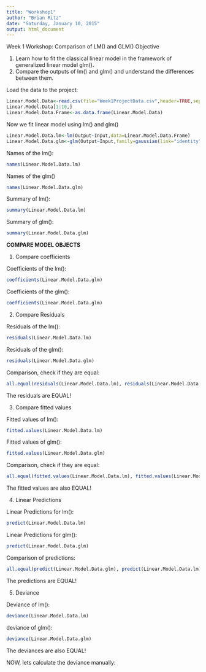 ---
title: "Workshop1"
author: "Brian Ritz"
date: "Saturday, January 10, 2015"
output: html_document
---
Week 1 Workshop: Comparison of LM() and GLM()
Objective

1. Learn how to fit the classical linear model in the framework of generalized linear model glm().
2. Compare the outputs of lm() and glm() and understand the differences between them.


Load the data to the project:
```{r}
Linear.Model.Data<-read.csv(file="Week1ProjectData.csv",header=TRUE,sep=",")
Linear.Model.Data[1:10,]
Linear.Model.Data.Frame<-as.data.frame(Linear.Model.Data)
```


Now we fit linear model using lm() and glm()

```{r}
Linear.Model.Data.lm<-lm(Output~Input,data=Linear.Model.Data.Frame)
Linear.Model.Data.glm<-glm(Output~Input,family=gaussian(link="identity"),data=Linear.Model.Data.Frame)
```

Names of the lm():
```{r}
names(Linear.Model.Data.lm)
```

Names of the glm()
```{r}
names(Linear.Model.Data.glm)
```

Summary of lm():
```{r}
summary(Linear.Model.Data.lm)
```

Summary of glm():
```{r}
summary(Linear.Model.Data.glm)
```

**COMPARE MODEL OBJECTS**

1. Compare coefficients

Coefficients of the lm():
```{r}
coefficients(Linear.Model.Data.glm)
```

Coefficients of the glm():
```{r}
coefficients(Linear.Model.Data.glm)
```

2. Compare Residuals

Residuals of the lm():
```{r}
residuals(Linear.Model.Data.lm)
```

Residuals of the glm():
```{r}
residuals(Linear.Model.Data.glm)
```

Comparison, check if they are equal:
```{r}
all.equal(residuals(Linear.Model.Data.lm), residuals(Linear.Model.Data.glm))
```

The residuals are EQUAL!

3. Compare fitted values

Fitted values of lm():
```{r}
fitted.values(Linear.Model.Data.lm)
```

Fitted values of glm():
```{r}
fitted.values(Linear.Model.Data.glm)
```

Comparison, check if they are equal:
```{r}
all.equal(fitted.values(Linear.Model.Data.lm), fitted.values(Linear.Model.Data.glm))
```

The fitted values are also EQUAL!


4. Linear Predictions

Linear Predictions for lm():
```{r}
predict(Linear.Model.Data.lm)
```

Linear Predictions for glm():
```{r}
predict(Linear.Model.Data.glm)
```

Comparison of predictions:
```{r}
all.equal(predict(Linear.Model.Data.glm), predict(Linear.Model.Data.lm))
```

The predictions are EQUAL!

5. Deviance

Deviance of lm():
```{r}
deviance(Linear.Model.Data.lm)
```

deviance of glm():
```{r}
deviance(Linear.Model.Data.glm)
```

The deviances are also EQUAL!

NOW, lets calculate the deviance manually:

```{r}

```

